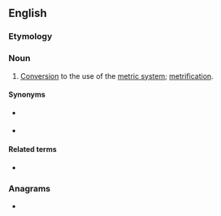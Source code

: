 ==English==

===Etymology===
{{suffix|en|metric|ation}}

===Noun===
{{en-noun}}

# [[conversion|Conversion]] to the use of the [[metric system]]; [[metrification]].

====Synonyms====
* {{l|en|metrification}} {{qualifier|US|Canada}}
* {{l|en|metric conversion}}

====Related terms====
* {{l|en|metricate}}

===Anagrams===
* {{anagrams|en|a=aceiimnortt|interatomic}}